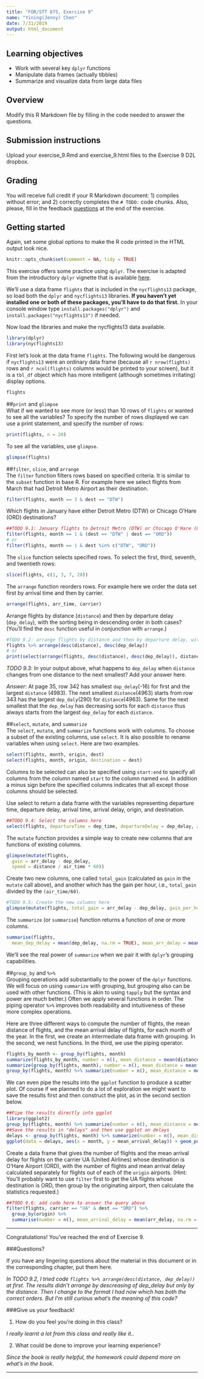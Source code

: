 ```yaml
---
title: "FOR/STT 875, Exercise 9"
name: "Yining(Jenny) Chen"
date: 7/31/2019
output: html_document
---
```


## Learning objectives
  + Work with several key `dplyr` functions
  + Manipulate data frames (actually tibbles)
  + Summarize and visualize data from large data files
  
## Overview
Modify this R Markdown file by filling in the code needed to answer the questions.

## Submission instructions
Upload your exercise_9.Rmd and exercise_9.html files to the Exercise 9 D2L dropbox. 

## Grading
You will receive full credit if your R Markdown document: 1) compiles without error; and 2) correctly completes the `# TODO:` code chunks. Also, please, fill in the feedback [questions](#questions) at the end of the exercise. 

## Getting started    
Again, set some global options to make the R code printed in the HTML output look nice.

```r
knitr::opts_chunk$set(comment = NA, tidy = TRUE)
```

This exercise offers some practice using `dplyr`. The exercise is adapted from the introductory `dplyr` vignette that is available [here](https://cran.r-project.org/web/packages/dplyr/vignettes/dplyr.html). 

We'll use a data frame `flights` that is included in the `nycflights13` package, so load both the `dplyr` and `nycflights13` libraries. **If you haven't yet installed one or both of these packages, you'll have to do that first.** In your console window type `install.packages("dplyr")` and 
`install.packages("nycflights13")` if needed.

Now load the libraries and make the nycflights13 data available.


```r
library(dplyr)
library(nycflights13)
```

First let's look at the data frame `flights`. The following would be dangerous if `nycflights13` were an ordinary data frame (because all `r nrow(flights)` rows and `r ncol(flights)` columns would be printed to your screen), but it is a `tbl_df` object which has more intelligent (although sometimes irritating) display options.

```r
flights
```     
     
     
     
##`print` and `glimpse`  
What if we wanted to see more (or less) than 10 rows of `flights` or wanted to see all the variables? To specify the number of rows displayed we can use a print statement, and specify the number of rows:

```r
print(flights, n = 20)
```

To see all the variables, use `glimpse`.

```r
glimpse(flights)
```
      
      
      
##`filter`, `slice`, and `arrange`      
The `filter` function filters rows based on specified criteria. It is similar to the `subset` function in base R. For example here we select flights from March that had Detroit Metro Airport as their destination.

```r
filter(flights, month == 3 & dest == "DTW")
```

Which flights in January have either Detroit Metro (DTW) or Chicago O'Hare (ORD) destinations?

```r
##TODO 9.1: January flights to Detroit Metro (DTW) or Chicago O'Hare (ORD)
filter(flights, month == 1 & (dest == "DTW" | dest == "ORD"))
# or
filter(flights, month == 1 & dest %in% c("DTW", "ORD"))
```

The `slice` function selects specified rows. To select the first, third, seventh, and twentieth rows:

```r
slice(flights, c(1, 3, 7, 20))
```

The `arrange` function reorders rows. For example here we order the data set first by arrival time and then by carrier.

```r
arrange(flights, arr_time, carrier)
```

Arrange flights by distance (`distance`) and then by departure delay (`dep_delay`), with the sorting being in descending order in both cases? (You'll find the `desc` function useful in conjunction with `arrange`.)

```r
#TODO 9.2: arrange flights by distance and then by departure delay, with the sorting being in descending order in both cases
flights %>% arrange(desc(distance), desc(dep_delay))
# or     
print(select(arrange(flights, desc(distance), desc(dep_delay)), distance, dep_delay))      
```

*TODO 9.3*: In your output above, what happens to `dep_delay` when `distance` changes from one distance to the next smallest? Add your answer here.  

*Answer*: At page 35, row 342 has smallest `dap_delay`(-16) for first and the largest `distance` (4983). The next smallest `distance`(4963) starts from row 343 has the largest `dep_daly`(290) for `distance`(4963). Same for the next smallest that the `dep_delay` has decreasing sorts for each `distance` thus always starts from the largest `dep_delay` for each `distance`.           



##`select`, `mutate`, and `summarize`       
The `select`, `mutate`, and `summarize` functions work with columns. To choose a subset of the existing columns, use `select`. It is also possible to rename variables when using `select`. Here are two examples.

```r
select(flights, month, origin, dest)
select(flights, month, origin, destination = dest)
```

Columns to be selected can also be specified using `start:end` to specify all columns from the column named `start` to the column named `end`. In addition a minus sign before the specified columns indicates that all except those columns should be selected. 

Use select to return a data frame with the variables representing departure time, departure delay, arrival time, arrival delay, origin, and destination.

```r
##TODO 9.4: Select the columns here
select(flights, departureTime = dep_time, departureDelay = dep_delay, arrivalTime = arr_time, arrivalDelay = arr_delay, origin, destination = dest)   
```

The `mutate` function provides a simple way to create new columns that are functions of existing columns. 

```r
glimpse(mutate(flights,
  gain = arr_delay - dep_delay,
  speed = distance / air_time * 60))
```

Create two new columns, one called `total_gain` (calculated as `gain` in the `mutate` call above), and another which has the gain per hour, i.e., `total_gain` divided by the `(air_time/60)`.

```r
#TODO 9.5: Create the new columns here
glimpse(mutate(flights, total_gain = arr_delay - dep_delay, gain_per_hour = total_gain/(air_time/60) ))
```

The `summarize` (or `summarise`) function returns a function of one or more columns. 

```r
summarise(flights,
  mean_dep_delay = mean(dep_delay, na.rm = TRUE), mean_arr_delay = mean(arr_delay, na.rm = TRUE))
```

We'll see the real power of `summarize` when we pair it with `dplyr`'s grouping capabilities. 



##`group_by` and `%>%`     
Grouping operations add substantially to the power of the `dplyr` functions. We will focus on using `summarize` with grouping, but grouping also can be used with other functions. (This is akin to using `tapply` but the syntax and power are much better.) Often we apply several functions in order. The piping operator `%>%` improves both readability and intuitiveness of these more complex operations.

Here are three different ways to compute the number of flights, the mean distance of flights, and the mean arrival delay of flights, for each month of the year. In the first, we create an intermediate data frame with grouping. In the second, we nest functions. In the third, we use the piping operator.

```r
flights_by_month <- group_by(flights, month)
summarize(flights_by_month, number = n(), mean_distance = mean(distance, na.rm = TRUE), mean_arrival_delay = mean(arr_delay, na.rm = TRUE))
summarize(group_by(flights, month), number = n(), mean_distance = mean(distance, na.rm = TRUE), mean_arrival_delay = mean(arr_delay, na.rm = TRUE))
group_by(flights, month) %>% summarize(number = n(), mean_distance = mean(distance, na.rm = TRUE), mean_arrival_delay = mean(arr_delay, na.rm = TRUE))
```

We can even pipe the results into the `ggplot` function to produce a scatter plot. Of course if we planned to do a lot of exploration we might want to save the results first and then construct the plot, as in the second section below.

```r
##Pipe the results directly into ggplot
library(ggplot2)
group_by(flights, month) %>% summarize(number = n(), mean_distance = mean(distance, na.rm = TRUE), mean_arrival_delay = mean(arr_delay, na.rm = TRUE)) %>% ggplot(aes(x = month, y = mean_arrival_delay)) + geom_point()
##Save the results in "delays" and then use ggplot on delays
delays <- group_by(flights, month) %>% summarize(number = n(), mean_distance = mean(distance, na.rm = TRUE), mean_arrival_delay = mean(arr_delay, na.rm = TRUE))
ggplot(data = delays, aes(x = month, y = mean_arrival_delay)) + geom_point()
```

Create a data frame that gives the number of flights and the mean arrival delay for flights on the carrier UA (United Airlines) whose destination is O'Hare Airport (ORD), with the number of flights and mean arrival delay calculated separately for flights out of each of the `origin` airports. (Hint: You'll probably want to use `filter` first to get the UA flights whose destination is ORD, then group by the originating airport, then calculate the statistics requested.)

```r
##TODO 9.6: add code here to answer the query above
filter(flights, carrier == "UA" & dest == "ORD") %>% 
  group_by(origin) %>% 
  summarise(number = n(), mean_arrival_delay = mean(arr_delay, na.rm = TRUE)) 
```

********

Congratulations! You've reached the end of Exercise 9.

###Questions?

If you have any lingering questions about the material in this document or in the corresponding chapter, put them here.

*In TODO 9.2, I tried code `flights %>% arrange(desc(distance, dep_delay))` at first. The results didn't arrange by descreasing of dep_delay but only by the distance. Then I change to the format I had now which has both the correct orders. But I'm still curious what's the meaning of this code?*


###Give us your feedback!

1.  How do you feel you're doing in this class?

*I really learnt a lot from this class and really like it..*

2.  What could be done to improve your learning experience?

*Since the book is really helpful, the homework could depend more on what's in the book.*

*********
